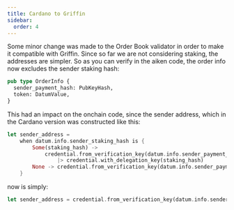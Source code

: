 ```yaml
---
title: Cardano to Griffin
sidebar:
  order: 4
---
```


Some minor change was made to the Order Book validator in order to make it compatible with Griffin. Since so far we are not considering staking, the addresses are simpler. So as you can verify in the aiken code, the order info now excludes the sender staking hash:

```rust
pub type OrderInfo {
  sender_payment_hash: PubKeyHash,
  token: DatumValue,
}
```

This had an impact on the onchain code, since the sender address, which in the Cardano version was constructed like this:

```rust
let sender_address =
    when datum.info.sender_staking_hash is {
        Some(staking_hash) ->
            credential.from_verification_key(datum.info.sender_payment_hash)
                |> credential.with_delegation_key(staking_hash)
        None -> credential.from_verification_key(datum.info.sender_payment_hash)
    }
```

now is simply:

```rust
let sender_address = credential.from_verification_key(datum.info.sender_payment_hash)
```
